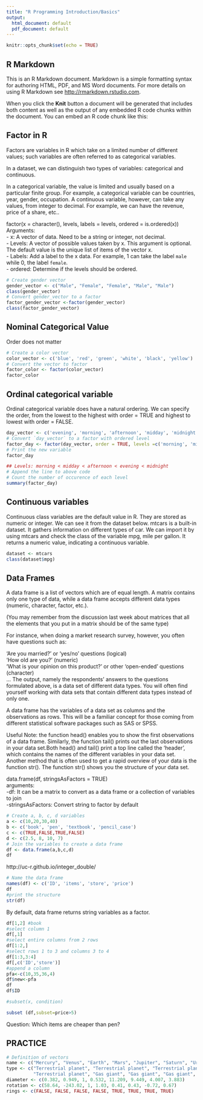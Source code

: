 ```yaml
---
title: "R Programming Introduction/Basics"
output:
  html_document: default
  pdf_document: default
---
```


```r
knitr::opts_chunk$set(echo = TRUE)
```

## R Markdown

This is an R Markdown document. Markdown is a simple formatting syntax for authoring HTML, PDF, and MS Word documents. For more details on using R Markdown see <http://rmarkdown.rstudio.com>.

When you click the **Knit** button a document will be generated that includes both content as well as the output of any embedded R code chunks within the document. You can embed an R code chunk like this:

## Factor in R

Factors are variables in R which take on a limited number of different values; such variables are often referred to as categorical variables.

In a dataset, we can distinguish two types of variables: categorical and continuous.

In a categorical variable, the value is limited and usually based on a particular finite group. For example, a categorical variable can be countries, year, gender, occupation.
A continuous variable, however, can take any values, from integer to decimal. For example, we can have the revenue, price of a share, etc..





factor(x = character(), levels, labels = levels, ordered = is.ordered(x))
Arguments:<br /> 
- x: A vector of data. Need to be a string or integer, not decimal.<br /> 
- Levels: A vector of possible values taken by x. This argument is optional. The default value is the unique list of items of the vector x.<br /> 
- Labels: Add a label to the x data. For example, 1 can take the label `male` while 0, the label `female`. <br /> 
- ordered: Determine if the levels should be ordered.

```r
# Create gender vector
gender_vector <- c("Male", "Female", "Female", "Male", "Male")
class(gender_vector)
# Convert gender_vector to a factor
factor_gender_vector <-factor(gender_vector)
class(factor_gender_vector)
```

## Nominal Categorical Value 
Order does not matter

```r
# Create a color vector
color_vector <- c('blue', 'red', 'green', 'white', 'black', 'yellow')
# Convert the vector to factor
factor_color <- factor(color_vector)
factor_color
```
## Ordinal categorical variable
Ordinal categorical variable does have a natural ordering. We can specify the order, from the lowest to the highest with order = TRUE and highest to lowest with order = FALSE.
```r
day_vector <- c('evening', 'morning', 'afternoon', 'midday', 'midnight', 'evening')
# Convert `day_vector` to a factor with ordered level
factor_day <- factor(day_vector, order = TRUE, levels =c('morning', 'midday', 'afternoon', 'evening', 'midnight'))
# Print the new variable
factor_day
```
```r
## Levels: morning < midday < afternoon < evening < midnight
# Append the line to above code
# Count the number of occurence of each level
summary(factor_day)
```
## Continuous variables
Continuous class variables are the default value in R. They are stored as numeric or integer. We can see it from the dataset below. mtcars is a built-in dataset. It gathers information on different types of car. We can import it by using mtcars and check the class of the variable mpg, mile per gallon. It returns a numeric value, indicating a continuous variable.

```r
dataset <- mtcars
class(dataset$mpg)
```
## Data Frames
A data frame is a list of vectors which are of equal length. A matrix contains only one type of data, while a data frame accepts different data types (numeric, character, factor, etc.).

(You may remember from the discussion last week about matrices that all the elements that you put in a matrix should be of the same type)

For instance, when doing a market research survey, however, you often have questions such as:

  'Are you married?' or 'yes/no' questions (logical) <br /> 
  'How old are you?' (numeric) <br /> 
  'What is your opinion on this product?' or other 'open-ended' questions   (character)<br /> 
...
The output, namely the respondents' answers to the questions formulated above, is a data set of different data types. You will often find yourself working with data sets that contain different data types instead of only one.

A data frame has the variables of a data set as columns and the observations as rows. This will be a familiar concept for those coming from different statistical software packages such as SAS or SPSS.

Useful Note: the function head() enables you to show the first observations of a data frame. Similarly, the function tail() prints out the last observations in your data set.Both head() and tail() print a top line called the 'header', which contains the names of the different variables in your data set. Another method that is often used to get a rapid overview of your data is the function str(). The function str() shows you the structure of your data set.

data.frame(df, stringsAsFactors = TRUE) <br /> 
arguments:<br /> 
-df: It can be a matrix to convert as a data frame or a collection of variables to join <br /> 
-stringsAsFactors: Convert string to factor by default

```r
# Create a, b, c, d variables
a <- c(10,20,30,40)
b <- c('book', 'pen', 'textbook', 'pencil_case')
c <- c(TRUE,FALSE,TRUE,FALSE)
d <- c(2.5, 8, 10, 7)
# Join the variables to create a data frame
df <- data.frame(a,b,c,d)
df
```
http://uc-r.github.io/integer_double/

```r
# Name the data frame
names(df) <- c('ID', 'items', 'store', 'price')
df
#print the structure
str(df)
```
By default, data frame returns string variables as a factor.
```r
df[1,2] #book
#select column 1 
df[,1]
#select entire columns from 2 rows
df[1:2,]
#select rows 1 to 3 and columns 3 to 4
df[1:3,3:4]
df[,c('ID','store')]
#append a column
pfa<-c(10,35,36,4)
df$new<-pfa
df
df$ID
```
```r
#subset(x, condition)

subset (df,subset=price>5)
```
Question: Which items are cheaper than pen?

## PRACTICE
```r
# Definition of vectors
name <- c("Mercury", "Venus", "Earth", "Mars", "Jupiter", "Saturn", "Uranus", "Neptune")
type <- c("Terrestrial planet", "Terrestrial planet", "Terrestrial planet", 
          "Terrestrial planet", "Gas giant", "Gas giant", "Gas giant", "Gas giant")
diameter <- c(0.382, 0.949, 1, 0.532, 11.209, 9.449, 4.007, 3.883)
rotation <- c(58.64, -243.02, 1, 1.03, 0.41, 0.43, -0.72, 0.67)
rings <- c(FALSE, FALSE, FALSE, FALSE, TRUE, TRUE, TRUE, TRUE)
```